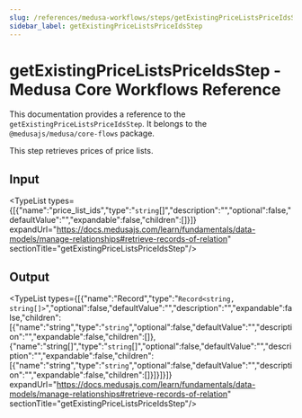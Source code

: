```yaml
---
slug: /references/medusa-workflows/steps/getExistingPriceListsPriceIdsStep
sidebar_label: getExistingPriceListsPriceIdsStep
---
```



# getExistingPriceListsPriceIdsStep - Medusa Core Workflows Reference

This documentation provides a reference to the `getExistingPriceListsPriceIdsStep`. It belongs to the `@medusajs/medusa/core-flows` package.

This step retrieves prices of price lists.

## Input

<TypeList types={[{"name":"price_list_ids","type":"`string`[]","description":"","optional":false,"defaultValue":"","expandable":false,"children":[]}]} expandUrl="https://docs.medusajs.com/learn/fundamentals/data-models/manage-relationships#retrieve-records-of-relation" sectionTitle="getExistingPriceListsPriceIdsStep"/>

## Output

<TypeList types={[{"name":"Record","type":"`Record<string, string[]>`","optional":false,"defaultValue":"","description":"","expandable":false,"children":[{"name":"string","type":"`string`","optional":false,"defaultValue":"","description":"","expandable":false,"children":[]},{"name":"string[]","type":"`string`[]","optional":false,"defaultValue":"","description":"","expandable":false,"children":[{"name":"string","type":"`string`","optional":false,"defaultValue":"","description":"","expandable":false,"children":[]}]}]}]} expandUrl="https://docs.medusajs.com/learn/fundamentals/data-models/manage-relationships#retrieve-records-of-relation" sectionTitle="getExistingPriceListsPriceIdsStep"/>
